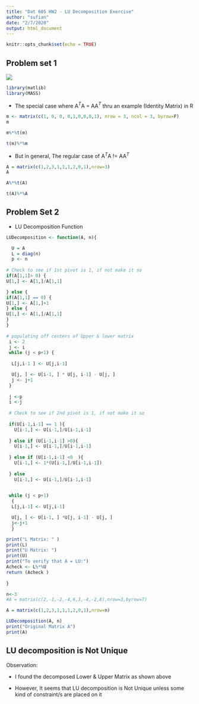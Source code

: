 ---
title: "Dat 605 HW2 - LU Decomposition Exercise"
author: "sufian"
date: "2/7/2020"
output: html_document
---

```{r setup, include=FALSE}
knitr::opts_chunk$set(echo = TRUE)

```

## Problem set 1

![](https://github.com/ssufian/DAT-605/blob/master/Problem%20Set%201%20-%20Multiplication%20Not%20Commutative.JPG?raw=true)


```{r,message=FALSE, warning=FALSE}

library(matlib)
library(MASS)

```

- The special case where A$^{T}$A $=$ AA$^{T}$ thru an example (Identity Matrix) in R

```{r}
m <- matrix(c(1, 0, 0, 0,1,0,0,0,1), nrow = 3, ncol = 3, byrow=F)
m

m%*%t(m)

t(m)%*%m
```

- But in general, The regular case of A$^{T}$A $!=$ AA$^{T}$

```{r}
A = matrix(c(1,2,3,1,1,1,2,0,1),nrow=3)
A

A%*%t(A)

t(A)%*%A
```

## Problem Set 2

- LU Decomposition Function

```{r}
LUDecomposition <- function(A, n){

  U = A
  L = diag(n)
  p <- n
 
# Check to see if 1st pivot is 1, if not make it so 
if(A[1,1]> 0) {
U[1,] <- A[1,]/A[1,1]

} else {
if(A[1,1] == 0) {
U[1,] <- A[1,]+1
} else {
U[1,] <- A[1,]/A[1,1]
}
}
 
# populating off centers of Upper & lower matrix   
 i <- 2
 j <- i
 while (j < p+1) {
   
  L[j,i-1 ] <- U[j,i-1]  

  U[j, ] <- U[i-1, ] * U[j, i-1] - U[j, ] 
  j <- j+1
 }
 
 j <-p
 i <-j
 
 # Check to see if 2nd pivot is 1, if not make it so
 
 if(U[i-1,i-1] == 1 ){
   U[i-1,] <- U[i-1,]/U[i-1,i-1]
   
 } else if (U[i-1,i-1] >0){
   U[i-1,] <- U[i-1,]/U[i-1,i-1]
   
 } else if (U[i-1,i-1] <0  ){
   U[i-1,] <- 1*(U[i-1,]/U[i-1,i-1])
   
 } else 
   U[i-1,] <- U[i-1,]/U[i-1,i-1]
   

 while (j < p+1) 
  {
  L[j,i-1] <- U[j,i-1] 

  U[j, ] <- U[i-1, ] *U[j, i-1] - U[j, ] 
  j<-j+1
  }

print("L Matrix: " )
print(L)
print("U Matrix: ")
print(U)  
print("To verify that A = LU:")
Acheck <- L%*%U
return (Acheck )
  
}

```


```{r }
n<-3
#A = matrix(c(2,-1,-2,-4,6,3,-4,-2,8),nrow=3,byrow=T)

A = matrix(c(1,2,3,1,1,1,2,0,1),nrow=n)

LUDecomposition(A, n)
print("Original Matrix A")
print(A)
```

## LU decomposition is Not Unique

Observation:

- I found the decomposed Lower & Upper Matrix as shown above

- However, It seems that LU decomposition is Not Unique unless some kind of constraint/s are placed on it



